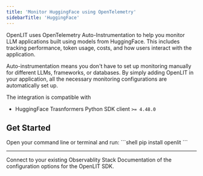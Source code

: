 ```yaml
---
title: 'Monitor HuggingFace using OpenTelemetry'
sidebarTitle: 'HuggingFace'
---
```



OpenLIT uses OpenTelemetry Auto-Instrumentation to help you monitor LLM applications built using models from HuggingFace. This includes tracking performance, token usage, costs, and how users interact with the application.

Auto-instrumentation means you don't have to set up monitoring manually for different LLMs, frameworks, or databases. By simply adding OpenLIT in your application, all the necessary monitoring configurations are automatically set up.

The integration is compatible with  
- HuggingFace Trasnformers Python SDK client `>= 4.48.0` 

## Get Started 

<Steps>
    <Step title="Install OpenLIT">
      Open your command line or terminal and run:
      ```shell
      pip install openlit
      ```
    </Step>
    <IntegrationMethods />
</Steps>

---

<CardGroup cols={2}>
<Card title="Connections" href="/latest/sdk/destinations/intro" icon='link'>
Connect to your existing Observablity Stack
</Card>
<Card title="SDK configuration" href="/latest/sdk-configuration" icon='file-code'>
Documentation of the configuration options for the OpenLIT SDK.
</Card>
</CardGroup>